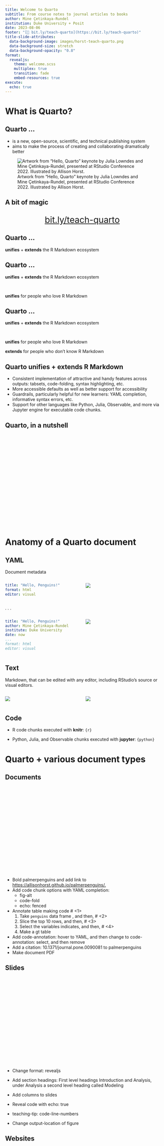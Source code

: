 ```yaml
---
title: Welcome to Quarto
subtitle: From course notes to journal articles to books
author: Mine Çetinkaya-Rundel
institution: Duke University + Posit
date: 2023-08-06
footer: "[🔗 bit.ly/teach-quarto](https://bit.ly/teach-quarto)"
title-slide-attributes:
  data-background-image: images/horst-teach-quarto.png
  data-background-size: stretch
  data-background-opacity: "0.8"
format: 
  revealjs: 
    theme: welcome.scss
    multiplex: true
    transition: fade
    embed-resources: true
execute:
  echo: true
---
```


# What is Quarto?

## Quarto ...

-   is a new, open-source, scientific, and technical publishing system
-   aims to make the process of creating and collaborating dramatically better

![Artwork from "Hello, Quarto" keynote by Julia Lowndes and Mine Çetinkaya-Rundel, presented at RStudio Conference 2022. Illustrated by Allison Horst.](images/horst_quarto_schematic.png){fig-alt="A schematic representing the multi-language input (e.g. Python, R, Observable, Julia) and multi-format output (e.g. PDF, html, Word documents, and more) versatility of Quarto." fig-align="center"}

## A bit of magic {background-image="images/horst_meteor.png" background-size="70%" background-repeat="no-repeat"}

::: {style="text-align: center; font-size: 2em;"}
[bit.ly/teach-quarto](https://bit.ly/teach-quarto)
:::

## Quarto ... {.center auto-animate="true"}

**unifies** + **extends** the R Markdown ecosystem

## Quarto ... {.center auto-animate="true"}

**unifies** + **extends** the R Markdown ecosystem

<br>

**unifies** for people who love R Markdown

## Quarto ... {.center auto-animate="true"}

**unifies** + **extends** the R Markdown ecosystem

<br>

**unifies** for people who love R Markdown

**extends** for people who don't know R Markdown

## Quarto unifies + extends R Markdown

::: incremental
-   Consistent implementation of attractive and handy features across outputs: tabsets, code-folding, syntax highlighting, etc.
-   More accessible defaults as well as better support for accessibility
-   Guardrails, particularly helpful for new learners: YAML completion, informative syntax errors, etc.
-   Support for other languages like Python, Julia, Observable, and more via Jupyter engine for executable code chunks.
:::

## Quarto, in a nutshell

```{=html}
<script src="https://fast.wistia.com/embed/medias/9yok93f94g.jsonp" async></script><script src="https://fast.wistia.com/assets/external/E-v1.js" async></script><div class="wistia_responsive_padding" style="padding:58.75% 0 0 0;position:relative;"><div class="wistia_responsive_wrapper" style="height:100%;left:0;position:absolute;top:0;width:100%;"><div class="wistia_embed wistia_async_9yok93f94g seo=true videoFoam=true" style="height:100%;position:relative;width:100%"><div class="wistia_swatch" style="height:100%;left:0;opacity:0;overflow:hidden;position:absolute;top:0;transition:opacity 200ms;width:100%;"><img src="https://fast.wistia.com/embed/medias/9yok93f94g/swatch" style="filter:blur(5px);height:100%;object-fit:contain;width:100%;" alt="" aria-hidden="true" onload="this.parentNode.style.opacity=1;" /></div></div></div></div>
```
# Anatomy of a Quarto document

## YAML

Document metadata

::: columns
::: {.column width="50%"}
``` yaml
title: "Hello, Penguins!"
format: html
editor: visual
```
:::

::: {.column width="50%"}
![](images/yaml-less.png)
:::
:::

. . .

::: columns
::: {.column width="50%"}
``` yaml
title: "Hello, Penguins!"
author: Mine Çetinkaya-Rundel
institute: Duke University
date: now
...
format: html
editor: visual
```
:::

::: {.column width="50%"}
![](images/yaml-more.png)
:::
:::

## Text

Markdown, that can be edited with any editor, including RStudio's source or visual editors.

::: columns
::: {.column width="50%"}
![](images/source-editor.png)
:::

::: {.column width="50%"}
![](images/visual-editor.png)
:::
:::

## Code

- R code chunks executed with **knitr**: `{r}`

- Python, Julia, and Observable chunks executed with **jupyter**: `{python}`

# Quarto + various document types

## Documents

```{=html}
<script src="https://fast.wistia.com/embed/medias/1nh2c8jcpl.jsonp" async></script><script src="https://fast.wistia.com/assets/external/E-v1.js" async></script><div class="wistia_responsive_padding" style="padding:56.04% 0 0 0;position:relative;"><div class="wistia_responsive_wrapper" style="height:100%;left:0;position:absolute;top:0;width:100%;"><div class="wistia_embed wistia_async_1nh2c8jcpl seo=true videoFoam=true" style="height:100%;position:relative;width:100%"><div class="wistia_swatch" style="height:100%;left:0;opacity:0;overflow:hidden;position:absolute;top:0;transition:opacity 200ms;width:100%;"><img src="https://fast.wistia.com/embed/medias/1nh2c8jcpl/swatch" style="filter:blur(5px);height:100%;object-fit:contain;width:100%;" alt="" aria-hidden="true" onload="this.parentNode.style.opacity=1;" /></div></div></div></div>
```
::: notes
-   Bold palmerpenguins and add link to <https://allisonhorst.github.io/palmerpenguins/.>
-   Add code chunk options with YAML completion:
    -   fig-alt
    -   code-fold
    -   echo: fenced
-   Annotate table making code \# \<1\>
    1.  Take `penguins` data frame , and then, \# \<2\>
    2.  Slice the top 10 rows, and then, \# \<3\>
    3.  Select the variables indicates, and then, \# \<4\>
    4.  Make a gt table
-   Add code-annotation: hover to YAML, and then change to code-annotation: select, and then remove
-   Add a citation: 10.1371/journal.pone.0090081 to palmerpenguins
-   Make document PDF
:::

## Slides

```{=html}
<script src="https://fast.wistia.com/embed/medias/100yca01j9.jsonp" async></script><script src="https://fast.wistia.com/assets/external/E-v1.js" async></script><div class="wistia_responsive_padding" style="padding:56.21% 0 0 0;position:relative;"><div class="wistia_responsive_wrapper" style="height:100%;left:0;position:absolute;top:0;width:100%;"><div class="wistia_embed wistia_async_100yca01j9 seo=true videoFoam=true" style="height:100%;position:relative;width:100%"><div class="wistia_swatch" style="height:100%;left:0;opacity:0;overflow:hidden;position:absolute;top:0;transition:opacity 200ms;width:100%;"><img src="https://fast.wistia.com/embed/medias/100yca01j9/swatch" style="filter:blur(5px);height:100%;object-fit:contain;width:100%;" alt="" aria-hidden="true" onload="this.parentNode.style.opacity=1;" /></div></div></div></div>
```
::: notes
-   Change format: revealjs

-   Add section headings: First level headings Introduction and Analysis, under Analysis a second level heading called Modeling

-   Add columns to slides

-   Reveal code with echo: true

-   teaching-tip: code-line-numbers

-   Change output-location of figure
:::

## Websites

```{=html}
<script src="https://fast.wistia.com/embed/medias/0rhehtalro.jsonp" async></script><script src="https://fast.wistia.com/assets/external/E-v1.js" async></script><div class="wistia_responsive_padding" style="padding:56.21% 0 0 0;position:relative;"><div class="wistia_responsive_wrapper" style="height:100%;left:0;position:absolute;top:0;width:100%;"><div class="wistia_embed wistia_async_0rhehtalro seo=true videoFoam=true" style="height:100%;position:relative;width:100%"><div class="wistia_swatch" style="height:100%;left:0;opacity:0;overflow:hidden;position:absolute;top:0;transition:opacity 200ms;width:100%;"><img src="https://fast.wistia.com/embed/medias/0rhehtalro/swatch" style="filter:blur(5px);height:100%;object-fit:contain;width:100%;" alt="" aria-hidden="true" onload="this.parentNode.style.opacity=1;" /></div></div></div></div>
```
::: notes
-   Add Quarto file and call it index.qmd

-   Add \_quarto.yml

-   Restart project

-   Build Tab \> Render Website
:::

## Publications

-   You can already write reproducible journal articles with Quarto (like you could with the **rticles** and similar packages and R Markdown), and an ASA template is available!

-   You can now also write fully reproducible `manuscripts` with embedded computation and render to multiple formats!

::: callout-warning
## Quarto 1.4

The `manuscript` project type is available in Quarto 1.4. Pre-release now available, release coming soon!
:::

## Manuscripts

```{=html}
<script src="https://fast.wistia.com/embed/medias/qh63wiwlxw.jsonp" async></script><script src="https://fast.wistia.com/assets/external/E-v1.js" async></script><div class="wistia_responsive_padding" style="padding:56.04% 0 0 0;position:relative;"><div class="wistia_responsive_wrapper" style="height:100%;left:0;position:absolute;top:0;width:100%;"><div class="wistia_embed wistia_async_qh63wiwlxw seo=true videoFoam=true" style="height:100%;position:relative;width:100%"><div class="wistia_swatch" style="height:100%;left:0;opacity:0;overflow:hidden;position:absolute;top:0;transition:opacity 200ms;width:100%;"><img src="https://fast.wistia.com/embed/medias/qh63wiwlxw/swatch" style="filter:blur(5px);height:100%;object-fit:contain;width:100%;" alt="" aria-hidden="true" onload="this.parentNode.style.opacity=1;" /></div></div></div></div>
```
# Parting remarks

## Quarto CLI...

orchestrates each step of rendering

![Artwork from "Hello, Quarto" keynote by Julia Lowndes and Mine Çetinkaya-Rundel, presented at RStudio Conference 2022. Illustrated by Allison Horst.](images/horst_qmd_render_schema.png){fig-alt="A schematic representing rendering of Quarto documents from .qmd, to knitr or jupyter, to plain text markdown, then converted by pandoc into any number of output types including html, PDF, or Word document."}

## Learning more

[https://quarto.org](https://quarto.org/)

```{=html}
<iframe src="https://quarto.org/" width="100%" height="600" title="Quarto Website"></iframe>
```
## Follow up with...

the Quarto Blog: <https://quarto.org/docs/blog>

```{=html}
<iframe src="https://quarto.org/docs/blog/" width="100%" height="600" title="Quarto 1.3 Pre-release notes"></iframe>
```
## Thank you! {background-image="images/thank-you.png"}

🔗 [bit.ly/teach-quarto](https://bit.ly/teach-quarto)

🐘 [fosstodon.org/\@minecr](https://fosstodon.org/@minecr)

✉️ [mc301\@duke.edu](mailto:mc301@duke.edu)
